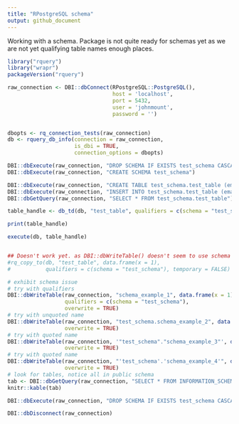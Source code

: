 ```yaml
---
title: "RPostgreSQL schema"
output: github_document
---
```


Working with a schema.  Package is not quite ready for schemas yet as we are not yet qualifying table names enough places.


```r
library("rquery")
library("wrapr")
packageVersion("rquery")

raw_connection <- DBI::dbConnect(RPostgreSQL::PostgreSQL(),
                                 host = 'localhost',
                                 port = 5432,
                                 user = 'johnmount',
                                 password = '')


dbopts <- rq_connection_tests(raw_connection)
db <- rquery_db_info(connection = raw_connection,
                     is_dbi = TRUE,
                     connection_options = dbopts)

DBI::dbExecute(raw_connection, "DROP SCHEMA IF EXISTS test_schema CASCADE")
DBI::dbExecute(raw_connection, "CREATE SCHEMA test_schema")

DBI::dbExecute(raw_connection, "CREATE TABLE test_schema.test_table (email varchar)")
DBI::dbExecute(raw_connection, "INSERT INTO test_schema.test_table (email) VALUES ('j@example.com')")
DBI::dbGetQuery(raw_connection, "SELECT * FROM test_schema.test_table")

table_handle <- db_td(db, "test_table", qualifiers = c(schema = "test_schema"))

print(table_handle)

execute(db, table_handle)


## Doesn't work yet. as DBI::dbWriteTable() doesn't seem to use schema in this case
#rq_copy_to(db, "test_table", data.frame(x = 1), 
#           qualifiers = c(schema = "test_schema"), temporary = FALSE)

# exhibit schema issue
# try with qualifiers
DBI::dbWriteTable(raw_connection, "schema_example_1", data.frame(x = 1), 
                  qualifiers = c(schema = "test_schema"),
                  overwrite = TRUE)
# try with unquoted name
DBI::dbWriteTable(raw_connection, "test_schema.schema_example_2", data.frame(x = 1), 
                  overwrite = TRUE)
# try with quoted name
DBI::dbWriteTable(raw_connection, '"test_schema"."schema_example_3"', data.frame(x = 1), 
                  overwrite = TRUE)
# try with quoted name
DBI::dbWriteTable(raw_connection, "'test_schema'.'schema_example_4'", data.frame(x = 1), 
                  overwrite = TRUE)
# look for tables, notice all in public schema
tab <- DBI::dbGetQuery(raw_connection, "SELECT * FROM INFORMATION_SCHEMA.TABLES WHERE TABLE_NAME LIKE '%schema_example_%'")
knitr::kable(tab)

DBI::dbExecute(raw_connection, "DROP SCHEMA IF EXISTS test_schema CASCADE")

DBI::dbDisconnect(raw_connection)
   
```
